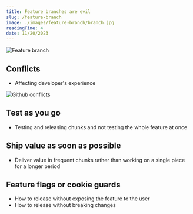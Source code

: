 ```yaml
---
title: Feature branches are evil
slug: /feature-branch
image: ./images/feature-branch/branch.jpg
readingTime: 4
date: 11/20/2023
---
```


<Intro
  title={props.pageContext.frontmatter.title}
  readingTime={props.pageContext.frontmatter.readingTime}
  date={props.pageContext.frontmatter.date}
/>

![Feature branch](./images/feature-branch/branch.jpg)

## Conflicts

- Affecting developer's experience

![Github conflicts](./images/feature-branch/conflicts.png)

## Test as you go

- Testing and releasing chunks and not testing the whole feature at once

## Ship value as soon as possible

- Deliver value in frequent chunks rather than working on a single piece for a longer period

## Feature flags or cookie guards

- How to release without exposing the feature to the user
- How to release without breaking changes